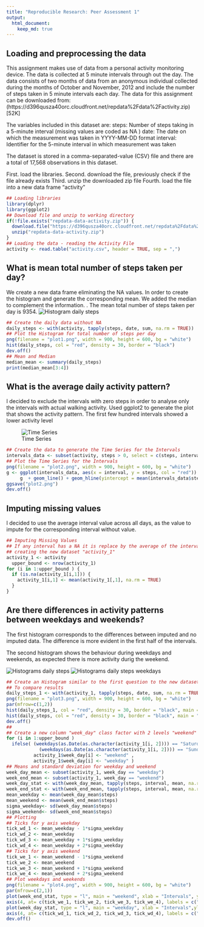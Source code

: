 ```yaml
---
title: "Reproducible Research: Peer Assessment 1"
output: 
  html_document:
    keep_md: true
---
```

## Loading and preprocessing the data
This assignment makes use of data from a personal activity monitoring device. 
The data is collected at 5 minute intervals through out the day. 
The data consists of two months of data from an anonymous individual collected during the months of October and November, 2012 and include the number of steps taken in 5 minute intervals each day.
The data for this assignment can be downloaded from:
 (https://d396qusza40orc.cloudfront.net/repdata%2Fdata%2Factivity.zip) [52K]
 
The variables included in this dataset are:
steps: Number of steps taking in a 5-minute interval (missing values are coded as  NA ) 
date: The date on which the measurement was taken in YYYY-MM-DD format 
interval: Identifier for the 5-minute interval in which measurement was taken

The dataset is stored in a comma-separated-value (CSV) file and there are a total of 17,568 observations in this dataset.

First.  load the libraries. 
Second. download the file, previously check if the file already exists
Third.  unzip the downloaded zip file
Fourth. load the file into a new data frame "activity"

```r
## Loading libraries
library(dplyr)
library(ggplot2)
## Download file and unzip to working directory
if(!file.exists("repdata-data-activity.zip")) {
  download.file("https://d396qusza40orc.cloudfront.net/repdata%2Fdata%2Factivity.zip", destfile = "repdata-data-activity.zip")
  unzip("repdata-data-activity.zip")
}
## Loading the data - reading the Activity File
activity <- read.table("activity.csv", header = TRUE, sep = ",")
```

## What is mean total number of steps taken per day?
We create a new data frame eliminating the NA values.
In order to create the histogram and generate the corresponding mean. 
We added the median to complement the information.
.
The mean total number of steps taken per day is 9354.
![Histogram daily steps ](plot1.png)



```r
## Create the daily data without NA
daily_steps <- with(activity, tapply(steps, date, sum, na.rm = TRUE))
## Plot the Histogram for total number of steps per day
png(filename = "plot1.png", width = 900, height = 600, bg = "white")
hist(daily_steps, col = "red", density = 30, border = "black")
dev.off()
## Mean and Median
median_mean <- summary(daily_steps)
print(median_mean[3:4])
```

## What is the average daily activity pattern?
I decided to exclude the intervals with zero steps in order to analyse only the intervals with actual walking activity.
Used ggplot2 to generate the plot that shows the activity pattern.
The first few hundred intervals showed a lower activity level 

![Time Series ](plot2.png)
```r
## Create the data to generate the Time Series for the Intervals
intervals_data <- subset(activity, steps > 0, select = c(steps, interval) )
## Plot the Time Series for the Intervals
png(filename = "plot2.png", width = 900, height = 600, bg = "white")
g <- ggplot(intervals_data, aes(x = interval, y = steps, col = "red")) 
     g  + geom_line() + geom_hline(yintercept = mean(intervals_data$steps))
ggsave("plot2.png")     
dev.off()

```


## Imputing missing values
I decided to use the average interval value across all days, as the value to impute for the corresponding interval without value.

```r
## Imputing Missing Values
## If any interval has a NA it is replace by the average of the interval for all dates.
## creating the new dataset "activity_1" 
activity_1 <- activity
  upper_bound <- nrow(activity_1)
for (i in 1:upper_bound ) {
  if (is.na(activity_1[i,1])) {
    activity_1[i,1] <- mean(activity_1[,1], na.rm = TRUE)
  }
} 

```


## Are there differences in activity patterns between weekdays and weekends?
The first histogram corresponds to the differences between imputed and no imputed data. The difference is more evident in the first half of the intervals.

The second histogram shows the behaviour during weekdays and weekends, as expected there is more activity durig the weekend.

![Histograms daily steps ](plot3.png)
![Histograms daily steps weekdays](plot4.png)
```r
## Create an Histogram similar to the first question to the new dataset
## To compare results
daily_steps_1 <- with(activity_1, tapply(steps, date, sum, na.rm = TRUE))
png(filename = "plot3.png", width = 900, height = 600, bg = "white")
par(mfrow=c(1,2))
hist(daily_steps_1, col = "red", density = 30, border = "black", main = "with imputed values for NA")
hist(daily_steps, col = "red", density = 30, border = "black", main = "without imputed values for NA")
dev.off()
##
## Create a new column "week_day" class factor with 2 levels "weekend" and "weekday" 
for (i in 1:upper_bound ) 
  ifelse( (weekdays(as.Date(as.character(activity_1[i, 2]))) == "Saturday") || 
            (weekdays(as.Date(as.character(activity_1[i, 2]))) == "Sunday"),
          activity_1$week_day[i] <- "weekend" , 
          activity_1$week_day[i] <- "weekday" )
## Means and standard deviation for weekday and weekend
week_day_mean <- subset(activity_1, week_day == "weekday")
week_end_mean <- subset(activity_1, week_day == "weekend")
week_day_stat <- with(week_day_mean, tapply(steps, interval, mean, na.rm = TRUE))
week_end_stat <- with(week_end_mean, tapply(steps, interval, mean, na.rm = TRUE))
mean_weekday <- mean(week_day_mean$steps)
mean_weekend <- mean(week_end_mean$steps)
sigma_weekday<- sd(week_day_mean$steps)
sigma_weekend<- sd(week_end_mean$steps)
## Plotting
## Ticks for y axis weekday
tick_wd_1 <- mean_weekday - 1*sigma_weekday
tick_wd_2 <- mean_weekday
tick_wd_3 <- mean_weekday + 1*sigma_weekday
tick_wd_4 <- mean_weekday + 2*sigma_weekday
## Ticks for y axis weekend
tick_we_1 <- mean_weekend - 1*sigma_weekend
tick_we_2 <- mean_weekend
tick_we_3 <- mean_weekend + 1*sigma_weekend
tick_we_4 <- mean_weekend + 2*sigma_weekend
## Plot weekdays and weekends
png(filename = "plot4.png", width = 900, height = 600, bg = "white")
par(mfrow=c(2,1))
plot(week_end_stat, type = "l", main = "weekend", xlab = "Intervals", ylab = "average number of steps")
axis(4, at= c(tick_we_1, tick_we_2, tick_we_3, tick_we_4), labels = c("-1", "0", "+1", "+2"))
plot(week_day_stat, type = "l", main = "weekday", xlab = "Intervals",ylab = "average number of steps")
axis(4, at= c(tick_wd_1, tick_wd_2, tick_wd_3, tick_wd_4), labels = c("-1", "0", "+1", "+2"))
dev.off()
```




